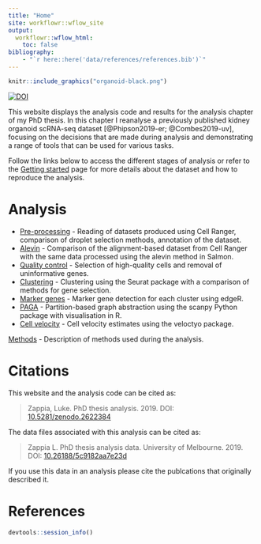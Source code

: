 ```yaml
---
title: "Home"
site: workflowr::wflow_site
output:
  workflowr::wflow_html:
    toc: false
bibliography:
    - "`r here::here('data/references/references.bib')`"
---
```


```r
knitr::include_graphics("organoid-black.png")
```

[![DOI](https://zenodo.org/badge/164960366.svg)](https://zenodo.org/badge/latestdoi/164960366)

This website displays the analysis code and results for the analysis chapter of
my PhD thesis. In this chapter I reanalyse a previously published kidney
organoid scRNA-seq dataset [@Phipson2019-er; @Combes2019-uv], focusing on the 
decisions that are made during analysis and demonstrating a range of tools that
can be used for various tasks.

Follow the links below to access the different stages of analysis or refer to
the [Getting started](getting-started.html) page for more details about the
dataset and how to reproduce the analysis.

Analysis
========

* [Pre-processing](01-preprocessing.html) - Reading of datasets produced using
  Cell Ranger, comparison of droplet selection methods, annotation of the
  dataset.
* [Alevin](01B-alevin.html) - Comparison of the alignment-based dataset from
  Cell Ranger with the same data processed using the alevin method in Salmon.
* [Quality control](02-quality-control.html) - Selection of high-quality cells
  and removal of uninformative genes.
* [Clustering](03-clustering.html) - Clustering using the Seurat package with a
  comparison of methods for gene selection.
* [Marker genes](04-marker-genes.html) - Marker gene detection for each cluster
  using edgeR.
* [PAGA](05-paga.html) - Partition-based graph abstraction using the scanpy
  Python package with visualisation in R.
* [Cell velocity](06-velocyto.html) - Cell velocity estimates using the veloctyo
  package.

[Methods](90-methods.html) - Description of methods used during the analysis.

Citations
=========

This website and the analysis code can be cited as:

> Zappia, Luke. PhD thesis analysis. 2019.
> DOI: [10.5281/zenodo.2622384][zenodo]

The data files associated with this analysis can be cited as:

> Zappia L. PhD thesis analysis data. University of Melbourne. 2019.
> DOI: [10.26188/5c9182aa7e23d][figshare]

If you use this data in an analysis please cite the publcations that originally
described it.

References
==========

<div id="refs"></div>

[figshare]: https://melbourne.figshare.com/collections/PhD_thesis_analysis_data/4439804 "Figshare"
[zenodo]: https://doi.org/10.5281/zenodo.2622384 "Zenodo"

```r
devtools::session_info()
```
